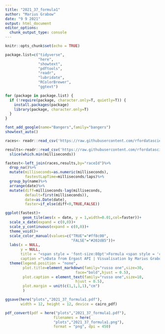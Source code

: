 ```yaml
---
title: "2021_37_formula1"
author: "Marius Grabow"
date: "9 9 2021"
output: html_document
editor_options: 
  chunk_output_type: console
---
```


```r
knitr::opts_chunk$set(echo = TRUE)

package.list=c("tidyverse",
               "here",
               "showtext",
               "pdftools",
               "readr",
               "lubridate",
               "RColorBrewer",
               "ggtext")

for (package in package.list) {
  if (!require(package, character.only=T, quietly=T)) {
    install.packages(package)
    library(package, character.only=T)
  }
}

font_add_google(name="Bangers",family="bangers")
showtext_auto()


```

```r

races<- readr::read_csv('https://raw.githubusercontent.com/rfordatascience/tidytuesday/master/data/2021/2021-09-07/races.csv')

results<-readr::read_csv('https://raw.githubusercontent.com/rfordatascience/tidytuesday/master/data/2021/2021-09-07/results.csv')%>%group_by(raceId)%>%
  slice(which.min(milliseconds))

fastest<-left_join(races,results,by="raceId")%>%
  drop_na()%>%
  mutate(milliseconds=as.numeric(milliseconds),
         fastestLapTime=milliseconds/laps)%>%
  group_by(name)%>%
  arrange(date)%>%
  mutate(diff=milliseconds-lag(milliseconds,
         default=first(milliseconds)),
         date=as.Date(date),
         faster=if_else(diff<0,TRUE,FALSE))

ggplot(fastest)+
        geom_tile(aes(x = date, y = 1,width=0.01,col=faster))+
  scale_x_date(expand = c(0,0))+
  scale_y_continuous(expand = c(0,0))+
  theme_void()+
  scale_color_manual(values=c("TRUE"="#ff8c00",
                              "FALSE"="#202d85"))+
  labs(x = NULL,
       y = NULL,
       title = "<span style = 'font-size:80pt'>Formula <span style = 'color: #FF1801;'>One</span><br> <span style = 'font-size:20pt'><br>Were average lap times <span style = 'color: #ff8c00;'>faster</span> or <span style = 'color: #202d85;'>slower</span> compared to last race on the same circuit?<br>",
       caption ="\nData from Ergast API | Visualisation by Marius Grabow")+
  theme(legend.position = "none",
        plot.title=element_markdown(family="russo one",size=30,
                                face="bold",hjust = 0.5),
        plot.caption = element_text(family="russo one",size=10,
                                hjust = 0.5),
        plot.margin = unit(c(1,1,1,1),"cm")
        )

ggsave(here("plots","2021_37_formula1.pdf"),
       width = 12, height = 12, device = cairo_pdf)

pdf_convert(pdf = here("plots","2021_37_formula1.pdf"),
                      filenames = here(
                      "plots","2021_37_formula1.png"),
                      format = "png", dpi = 450)

  
```

